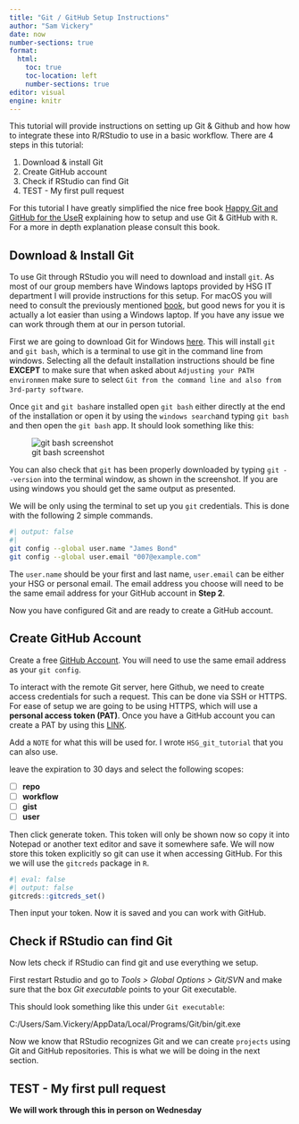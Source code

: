 ```yaml
---
title: "Git / GitHub Setup Instructions"
author: "Sam Vickery"
date: now
number-sections: true
format:
  html:
    toc: true
    toc-location: left
    number-sections: true
editor: visual
engine: knitr
---
```


This tutorial will provide instructions on setting up Git & Github and how how to integrate these into R/RStudio to use in a basic workflow. There are 4 steps in this tutorial:

1.  Download & install Git
2.  Create GitHub account
3.  Check if RStudio can find Git
4.  TEST - My first pull request

For this tutorial I have greatly simplified the nice free book [Happy Git and GitHub for the UseR](https://happygitwithr.com/) explaining how to setup and use Git & GitHub with `R`. For a more in depth explanation please consult this book.

## Download & Install Git

To use Git through RStudio you will need to download and install `git`. As most of our group members have Windows laptops provided by HSG IT department I will provide instructions for this setup. For macOS you will need to consult the previously mentioned [book](https://happygitwithr.com/), but good news for you it is actually a lot easier than using a Windows laptop. If you have any issue we can work through them at our in person tutorial.

First we are going to download Git for Windows [here](https://gitforwindows.org/). This will install `git` and `git bash`, which is a terminal to use git in the command line from windows. Selecting all the default installation instructions should be fine **EXCEPT** to make sure that when asked about `Adjusting your PATH environmen` make sure to select `Git from the command line and also from 3rd-party software`.

Once `git` and `git bash`are installed open `git bash` either directly at the end of the installation or open it by using the `windows search`and typing `git bash` and then open the `git bash` app. It should look something like this:

![git bash screenshot](git_bash_screenshot.png){fig-align="left"}

You can also check that `git` has been properly downloaded by typing `git --version` into the terminal window, as shown in the screenshot. If you are using windows you should get the same output as presented.

We will be only using the terminal to set up you `git` credentials. This is done with the following 2 simple commands.

```bash
#| output: false
#| 
git config --global user.name "James Bond"
git config --global user.email "007@example.com"

```

The `user.name` should be your first and last name, `user.email` can be either your HSG or personal email. The email address you choose will need to be the same email address for your GitHub account in **Step 2**.

Now you have configured Git and are ready to create a GitHub account.

## Create GitHub Account

Create a free [GitHub Account](https://github.com). You will need to use the same email address as your `git config`.

To interact with the remote Git server, here Github, we need to create access credentials for such a request. This can be done via SSH or HTTPS. For ease of setup we are going to be using HTTPS, which will use a **personal access token (PAT)**. Once you have a GitHub account you can create a PAT by using this [LINK](https://github.com/settings/tokens/new).

Add a `NOTE` for what this will be used for. I wrote `HSG_git_tutorial` that you can also use.

leave the expiration to 30 days and select the following scopes:

-   [ ] **repo**
-   [ ] **workflow**
-   [ ] **gist**
-   [ ] **user**

Then click generate token. This token will only be shown now so copy it into Notepad or another text editor and save it somewhere safe. We will now store this token explicitly so git can use it when accessing GitHub. For this we will use the `gitcreds` package in `R`.

```R
#| eval: false
#| output: false
gitcreds::gitcreds_set()

```

Then input your token. Now it is saved and you can work with GitHub.

## Check if RStudio can find Git

Now lets check if RStudio can find git and use everything we setup.

First restart Rstudio and go to *Tools \> Global Options \> Git/SVN* and make sure that the box *Git executable* points to your Git executable.

This should look something like this under `Git executable`:

C:/Users/Sam.Vickery/AppData/Local/Programs/Git/bin/git.exe

Now we know that RStudio recognizes Git and we can create `projects` using Git and GitHub repositories. This is what we will be doing in the next section.

## TEST - My first pull request

**We will work through this in person on Wednesday**
